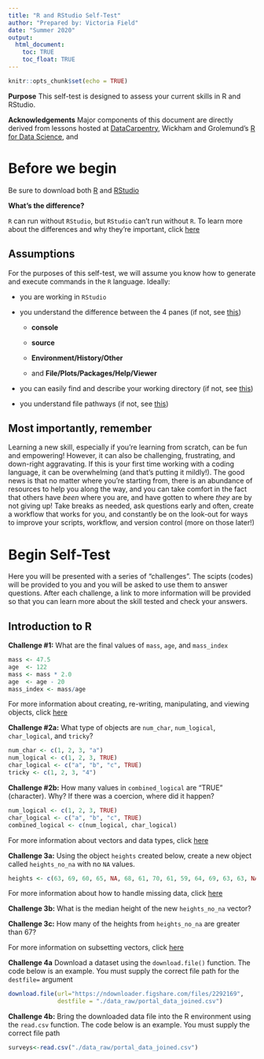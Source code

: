 ```yaml
---
title: "R and RStudio Self-Test"
author: "Prepared by: Victoria Field"
date: "Summer 2020"
output:
  html_document:
    toc: TRUE
    toc_float: TRUE
---
```


```r
knitr::opts_chunk$set(echo = TRUE)
```

**Purpose** This self-test is designed to assess your current skills in R and RStudio. 

**Acknowledgements** Major components of this document are directly derived from lessons hosted at [DataCarpentry](https://datacarpentry.org/), Wickham and Grolemund's [R for Data Science](https://r4ds.had.co.nz/index.html), and 

# Before we begin

Be sure to download both [R](https://www.r-project.org/) and [RStudio](https://rstudio.com/)

**What's the difference?**

`R` can run without `RStudio`, but `RStudio` can't run without `R`. To learn more about the differences and why they're important, click [here](https://datacarpentry.org/R-ecology-lesson/00-before-we-start.html#what_is_r_what_is_rstudio)

## Assumptions

For the purposes of this self-test, we will assume you know how to generate and execute commands in the `R` language. Ideally: 

- you are working in `RStudio`

- you understand the difference between the 4 panes (if not, see [this](https://datacarpentry.org/R-ecology-lesson/00-before-we-start.html#knowing_your_way_around_rstudio))
  
  - **console**
  
  - **source**
  
  - **Environment/History/Other**
  
  - and **File/Plots/Packages/Help/Viewer**
  
- you can easily find and describe your working directory (if not, see [this](https://r4ds.had.co.nz/workflow-projects.html))

- you understand file pathways (if not, see [this](https://r4ds.had.co.nz/workflow-projects.html))

## Most importantly, remember

Learning a new skill, especially if you're learning from scratch, can be fun and empowering! However, it can also be challenging, frustrating, and down-right aggravating. If this is your first time working with a coding language, it can be overwhelming (and that's putting it mildly!). The good news is that no matter where you're starting from, there is an abundance of resources to help you along the way, and you can take comfort in the fact that others have *been* where you are, and have gotten to where *they* are by not giving up! Take breaks as needed, ask questions early and often, create a workflow that works for you, and constantly be on the look-out for ways to improve your scripts, workflow, and version control (more on those later!)

# Begin Self-Test

Here you will be presented with a series of "challenges". The scipts (codes) will be provided to you and you will be asked to use them to answer questions. After each challenge, a link to more information will be provided so that you can learn more about the skill tested and check your answers. 

## Introduction to R

**Challenge #1:** What are the final values of `mass`, `age`, and `mass_index`
```r
mass <- 47.5            
age  <- 122             
mass <- mass * 2.0      
age  <- age - 20        
mass_index <- mass/age  
```

For more information about creating, re-writing, manipulating, and viewing objects, click [here](https://datacarpentry.org/R-ecology-lesson/01-intro-to-r.html#creating_objects_in_r) 

**Challenge #2a:** What type of objects are `num_char`, `num_logical`, `char_logical`, and `tricky`?
```r
num_char <- c(1, 2, 3, "a")
num_logical <- c(1, 2, 3, TRUE)
char_logical <- c("a", "b", "c", TRUE)
tricky <- c(1, 2, 3, "4")
```

**Challenge #2b:** How many values in `combined_logical` are "TRUE" (character). Why? If there was a coercion, where did it happen?
```r
num_logical <- c(1, 2, 3, TRUE)
char_logical <- c("a", "b", "c", TRUE)
combined_logical <- c(num_logical, char_logical)
```

For more information about vectors and data types, click [here](https://datacarpentry.org/R-ecology-lesson/01-intro-to-r.html#vectors_and_data_types)

**Challenge 3a:** Using the object `heights` created below, create a new object called `heights_no_na` with no `NA` values.
```r
heights <- c(63, 69, 60, 65, NA, 68, 61, 70, 61, 59, 64, 69, 63, 63, NA, 72, 65, 64, 70, 63, 65)
```
For more information about how to handle missing data, click [here](https://datacarpentry.org/R-ecology-lesson/01-intro-to-r.html#missing_data)

**Challenge 3b:** What is the median height of the new `heights_no_na` vector?

**Challenge 3c:** How many of the heights from `heights_no_na` are greater than 67?

For more information on subsetting vectors, click [here](https://datacarpentry.org/R-ecology-lesson/01-intro-to-r.html#subsetting_vectors)

**Challenge 4a** Download a dataset using the `download.file()` function. The code below is an example. You must supply the correct file path for the `destfile=` argument
```r
download.file(url="https://ndownloader.figshare.com/files/2292169",
              destfile = "./data_raw/portal_data_joined.csv")
```

**Challenge 4b:** Bring the downloaded data file into the R environment using the `read.csv` function. The code below is an example. You must supply the correct file path
```r
surveys<-read.csv("./data_raw/portal_data_joined.csv")
```


